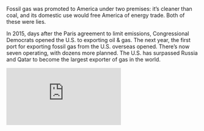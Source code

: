 Fossil gas was promoted to America under two premises: it’s cleaner than coal, and its domestic use would free America of energy trade. Both of these were lies.

In 2015, days after the Paris agreement to limit emissions, Congressional Democrats opened the U.S. to exporting oil & gas. The next year, the first port for exporting fossil gas from the U.S. overseas opened. There’s now seven operating, with dozens more planned. The U.S. has surpassed Russia and Qatar to become the largest exporter of gas in the world.

<iframe
  title="The meteoric rise of U.S. LNG exports"
  aria-label="Interactive line chart"
  id="datawrapper-chart-b8TrF"
  src="https://datawrapper.dwcdn.net/b8TrF/1/"
  scrolling="no"
  frameBorder="0"
  width={609}
  height={496}
  className="invert my-8"
/>

How does this work? After the gas is fracked, it enters pipelines crisscrossing the country; some leaks out during that process. It’s then loaded onto huge tanker ships at export terminals.

{/* The first large-scale L.N.G. exports began in 2016; Vladimir Putin provided a rationale for backing increased exports when he launched his attack on Ukraine in 2022 and turned down the gas tap for Europe. The U.S. and others met the challenge, exporting fifty-six billion cubic metres to the European Union last year; the Biden Administration has promised another fifty billion this winter. Projects like C.P.2, though, won’t be done for at least three years, by which time the geopolitical reasoning will presumably have faded, but the infrastructure will linger for decades. The U.S. has now surpassed Russia and Qatar to become the single largest exporter of L.N.G. in the world. */}
